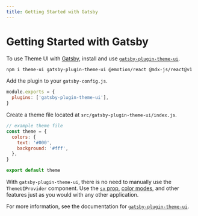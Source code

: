 ```yaml
---
title: Getting Started with Gatsby
---
```


# Getting Started with Gatsby

To use Theme UI with [Gatsby][], install and use
[`gatsby-plugin-theme-ui`](/packages/gatsby-plugin).

```sh
npm i theme-ui gatsby-plugin-theme-ui @emotion/react @mdx-js/react@v1
```

Add the plugin to your `gatsby-config.js`.

```js
module.exports = {
  plugins: ['gatsby-plugin-theme-ui'],
}
```

Create a theme file located at `src/gatsby-plugin-theme-ui/index.js`.

```js
// example theme file
const theme = {
  colors: {
    text: '#000',
    background: '#fff',
  },
}

export default theme
```

With `gatsby-plugin-theme-ui`, there is no need to manually use the
`ThemeUIProvider` component. Use the [`sx` prop](/sx-prop),
[color modes](/color-modes), and other features just as you would with any other
application.

For more information, see the documentation for
[`gatsby-plugin-theme-ui`](/packages/gatsby-plugin).

[gatsby]: https://www.gatsbyjs.com
